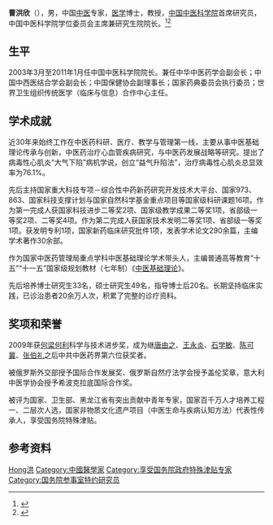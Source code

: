 '''曹洪欣'''（{{bd|1958年|2月10日|catIdx=C曹}}），男，中国[[中医|中医]]专家，[[医学|医学]]博士，教授，[[中国中医科学院|中国中医科学院]]首席研究员，中国中医科学院学位委员会主席兼研究生院院长。<ref>{{Cite web|title=曹洪欣|url=http://www.cppcc.gov.cn/CMS/wylibary/showJcwyxtInfoWylibary.action?tabJcwyxt.guid=11W001611|accessdate=2020-03-08|work=中国人民政治协商会议全国委员会|archive-date=2013-04-17|archive-url=https://web.archive.org/web/20130417004630/http://www.cppcc.gov.cn/CMS/wylibary/showJcwyxtInfoWylibary.action?tabJcwyxt.guid=11W001611|dead-url=no}}</ref><ref>{{Cite web|title=曹洪欣|url=http://www.counsellor.gov.cn/tyyjy/yjyjs/2019-11-01/58231.shtml|accessdate=2020-03-08|work=国务院参事室|archive-date=2020-07-11|archive-url=https://web.archive.org/web/20200711164828/http://www.counsellor.gov.cn/tyyjy/yjyjs/2019-11-01/58231.shtml|dead-url=no}}</ref>

== 生平 ==
2003年3月至2011年1月任中国中医科学院院长。兼任中华中医药学会副会长；中国中西医结合学会副会长；中国保健协会副理事长；国家药典委员会执行委员；世界卫生组织传统医学（临床与信息）合作中心主任。

== 学术成就 ==
近30年来始终工作在中医药科研、医疗、教学与管理第一线，主要从事中医基础理论传承与创新，中医药治疗心血管疾病研究，与中医药发展战略等研究。提出了病毒性心肌炎“大气下陷”病机学说，创立“益气升陷法”，治疗病毒性心肌炎总显效率为76.1%。

先后主持国家重大科技专项－综合性中药新药研究开发技术大平台、国家973、863、国家科技支撑计划与国家自然科学基金重点项目等国家级科研课题16项。作为第一完成人获国家科技进步二等奖2项、国家级教学成果二等奖1项，省部级一等奖2项、二等奖4项。作为第二完成人获国家技术发明二等奖1项、省部级一等奖1项。获发明专利1项，国家新药临床研究批件1项，发表学术论文290余篇，主编学术著作30余部。

作为国家中医药管理局重点学科中医基础理论学术带头人，主编普通高等教育“十五”“十一五”国家级规划教材（七年制）《[[中医基础理论|中医基础理论]]》。

先后培养博士研究生33名，硕士研究生49名，指导博士后20名。长期坚持临床实践，已诊治患者20余万人次，积累了完整的诊疗资料。

== 奖项和荣誉 ==
2009年获[[何梁何利|何梁何利]]科学与技术进步奖，成为继[[唐由之|唐由之]]、[[王永炎|王永炎]]、[[石学敏|石学敏]]、[[陈可冀|陈可冀]]、[[张伯礼|张伯礼]]之后中共中医药界第六位获奖者。

被俄罗斯外交部授予国际合作发展奖、俄罗斯自然疗法学会授予盖伦奖章，意大利中医学协会授予希波克拉底国际合作奖。

被评为国家、卫生部、黑龙江省有突出贡献中青年专家，国家百千万人才培养工程一、二层次人选，国家非物质文化遗产项目（中医生命与疾病认知方法）代表性传承人，享受国务院特殊津贴。

== 参考资料 ==
{{reflist}}

{{国务院参事室特约研究员}}
{{国家非物质文化遗产保护工作专家委员会}}

{{Authority control}}
{{DEFAULTSORT:Cao曹}}
[[Category:曹姓|Hong洪]]
[[Category:中國醫學家|Category:中國醫學家]]
[[Category:享受国务院政府特殊津贴专家|Category:享受国务院政府特殊津贴专家]]
[[Category:国务院参事室特约研究员|Category:国务院参事室特约研究员]]
